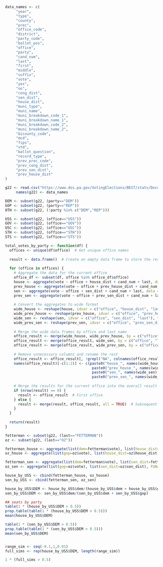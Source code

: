 

```r
data_names <- c(
     "year",
     "type",
     "county",
     "prec",
     "office_code",
     "district",
     "party_code",
     "ballot_pos",
     "office",
     "party",
     "cand_num",
     "last",
     "first",
     "middle",
     "suffix",
     "vote",
     "yes",
     "no",
     "cong_dist",
     "sen_dist",
     "house_dist",
     "muni_type",
     "muni_name",
     "muni_breakdown_code_1",
     "muni_breakdown_name_1",
     "muni_breakdown_code_2",
     "muni_breakdown_name_2",
     "bicounty_code",
     "mcd",
     "fips",
     "vtd",
     "ballot_question",
     "record_type",
     "prev_prec_code",
     "prev_cong_dist",
     "prev_sen_dist",
     "prev_house_dist"
)
```

```r
g22 <- read.csv("https://www.dos.pa.gov/VotingElections/BEST/stats/Documents/ElectionReturns_2022_General_PrecinctReturns.txt", header=FALSE, stringsAsFactors=FALSE)
     names(g22) <- data_names
```


```r

DEM <- subset(g22, (party=="DEM"))
GOP <- subset(g22, (party=="REP"))
OTH <- subset(g22, (!party %in% c("DEM","REP")))

USS <- subset(g22, (office=="USS"))
GOV <- subset(g22, (office=="GOV"))
USC <- subset(g22, (office=="USC"))
STH <- subset(g22, (office=="STH"))
STS <- subset(g22, (office=="STS"))
```



```r
total_votes_by_party <- function(df) {
  offices <- unique(df$office)  # Get unique office names
  
  result <- data.frame()  # Create an empty data frame to store the results
  
  for (office in offices) {
    # Aggregate the data for the current office
    office_df <- subset(df, office %in% office_df$office)
    house <- aggregate(vote ~ office + house_dist + cand_num + last, data = office_df, sum)
    prev_house <- aggregate(vote ~ office + prev_house_dist + cand_num + last, data = office_df, sum)
    sen <- aggregate(vote ~ office + sen_dist + cand_num + last, data = office_df, sum)
    prev_sen <- aggregate(vote ~ office + prev_sen_dist + cand_num + last, data = office_df, sum)
    
    # Convert the aggregates to wide format
    wide_house <- reshape(house, idvar = c("office", "house_dist", "last"), timevar = "cand_num", direction = "wide")
    wide_prev_house <- reshape(prev_house, idvar = c("office", "prev_house_dist", "last"), timevar = "cand_num", direction = "wide")
    wide_sen <- reshape(sen, idvar = c("office", "sen_dist", "last"), timevar = "cand_num", direction = "wide")
    wide_prev_sen <- reshape(prev_sen, idvar = c("office", "prev_sen_dist", "last"), timevar = "cand_num", direction = "wide")
    
    # Merge the wide data frames by office and last name
    office_result <- merge(wide_house, wide_prev_house, by = c("office", "last"), all = TRUE)
    office_result <- merge(office_result, wide_sen, by = c("office", "last"), all = TRUE)
    office_result <- merge(office_result, wide_prev_sen, by = c("office", "last"), all = TRUE)
    
    # Remove unnecessary columns and rename the rest
    office_result <- office_result[, !grepl("NA", colnames(office_result))]
    names(office_result)[-c(1:2)] <- c(paste0("house_", names(wide_house)[-c(1:2)]),
                                        paste0("prev_house_", names(wide_prev_house)[-c(1:2)]),
                                        paste0("sen_", names(wide_sen)[-c(1:2)]),
                                        paste0("prev_sen_", names(wide_prev_sen)[-c(1:2)]))
    
    # Merge the results for the current office into the overall result
    if (nrow(result) == 0) {
      result <- office_result  # First office
    } else {
      result <- merge(result, office_result, all = TRUE)  # Subsequent offices
    }
  }
  
  return(result)
}


```


```r
fetterman <- subset(g22, (last=="FETTERMAN"))
oz <- subset(g22, (last=="OZ"))

fetterman_house <- aggregate(list(dem=fetterman$vote), list(house_dist=fetterman$house_dist), FUN=sum)
oz_house <- aggregate(list(gop=oz$vote), list(house_dist=oz$house_dist), FUN=sum)

fetterman_sen <- aggregate(list(dem=fetterman$vote), list(sen_dist=fetterman$sen_dist), FUN=sum)
oz_sen <- aggregate(list(gop=oz$vote), list(sen_dist=oz$sen_dist), FUN=sum)

house_by_USS <- cbind(fetterman_house, oz_house)
sen_by_USS <- cbind(fetterman_sen, oz_sen)
```



```r
house_by_USS$DEM <- house_by_USS$dem/(house_by_USS$dem + house_by_USS$gop)
sen_by_USS$DEM <- sen_by_USS$dem/(sen_by_USS$dem + sen_by_USS$gop)

## seats by party
table(1 * (house_by_USS$DEM > 0.5))
prop.table(table(1 * (house_by_USS$DEM > 0.5)))
mean(house_by_USS$DEM)

table(1 * (sen_by_USS$DEM > 0.5))
prop.table(table(1 * (sen_by_USS$DEM > 0.5)))
mean(sen_by_USS$DEM)
```

```r

```



```r
range_sim <- seq(-0.1,1,0.01)
full_sims <- rep(house_by_USS$DEM, length(range_sim))

1 * (full_sims > 0.5)

```

